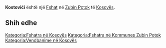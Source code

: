 {{Fshat në Kosovës
 | Emri                = Kostovići
| srp_N_name = Kostovići
| srp_N_FULL_NAME_RO = Kostovići
| srp_N_FULL_NAME_ND_RO = Kostovici
| srp_N_SORT_NAME_RG = KOSTOVICI
| srp_N_FULL_NAME_RG = Kostovići
| srp_N_FULL_NAME_ND_RG = Kostovici

 | Emri (Rasa dhanore) = 
 | Figura              = 
 | Shteti              = Kosovo
 | Komuna              = Zubin Potok
 | Kodi postar         = 
 | Sipërfaqja          = 

 | Popullsia           = 

 | Regj. i popullsisë  = 
 | Dend. e popullsisë  = 
 | Faqja zyrtare       = 
 <!--- Koordinatat ----> 
 | Gjerësia            = 42.848056
 | Gjatësia            = 20.653611
 | Lartësia            = 
}}
'''Kostovići''' është një [[Fshat]] në [[Zubin Potok]] të [[Kosovës]].

<!-- == Gjeografia == -->
<!-- == Historia == -->
<!-- == Demografia == -->
== Shih edhe ==
{{Komuna Zubin Potok}}
{{Kosovo-Administrata-Cung}}

[[Kategoria:Fshatra në Kosovës]]
[[Kategoria:Fshatra në Kommunes Zubin Potok]]
[[Kategoria:Vendbanime në Kosovës]]